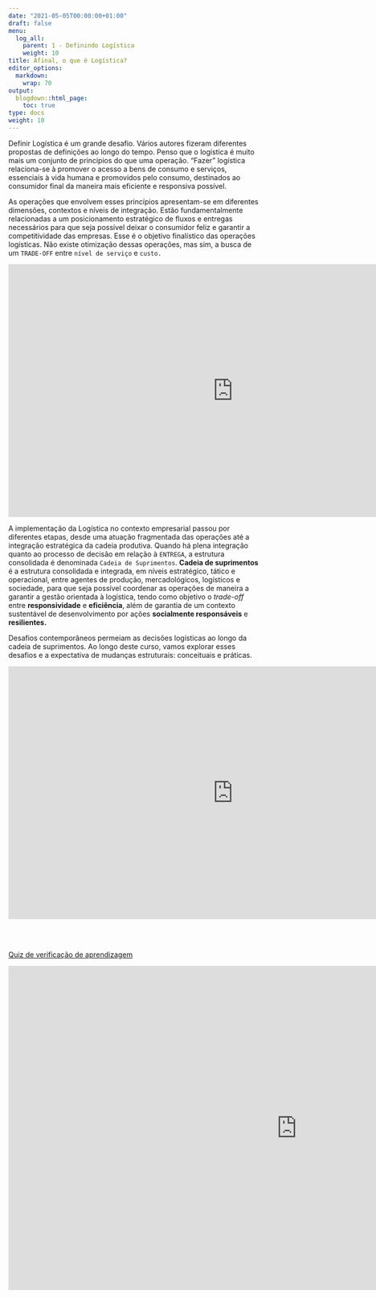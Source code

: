 ```yaml
---
date: "2021-05-05T00:00:00+01:00"
draft: false
menu:
  log_all:
    parent: 1 - Definindo Logística
    weight: 10
title: Afinal, o que é Logística?
editor_options: 
  markdown: 
    wrap: 70
output: 
  blogdown::html_page:
    toc: true
type: docs
weight: 10
---
```



Definir Logística é um grande desafio. Vários autores fizeram diferentes propostas de definições ao longo do tempo. Penso que o logística é muito mais um conjunto de princípios do que uma operação. "Fazer" logística relaciona-se à promover o acesso a bens de consumo e serviços, essenciais à vida humana e promovidos pelo consumo, destinados ao consumidor final da maneira mais eficiente e responsiva possível. 

As operações que envolvem esses princípios apresentam-se em diferentes dimensões, contextos e níveis de integração. Estão fundamentalmente relacionadas a um posicionamento estratégico de fluxos e entregas necessários para que seja possível deixar o consumidor feliz e garantir a competitividade das empresas. Esse é o objetivo finalístico das operações logísticas. Não existe otimização dessas operações, mas sim, a busca de um `TRADE-OFF` entre `nível de serviço` e `custo.` 

<iframe width="894" height="503" src="https://www.youtube.com/embed/5Ky98pI3FBQ" frameborder="0" allow="accelerometer; autoplay; clipboard-write; encrypted-media; gyroscope; picture-in-picture" allowfullscreen></iframe>

A implementação da Logística no contexto empresarial passou por diferentes etapas, desde uma atuação fragmentada das operações até a integração estratégica da cadeia produtiva. Quando há plena integração quanto ao processo de decisão em relação à `ENTREGA`, a estrutura consolidada é denominada `Cadeia de Suprimentos`. 
**Cadeia de suprimentos** é a estrutura consolidada e integrada, em níveis estratégico, tático e operacional, entre agentes de produção, mercadológicos, logísticos e sociedade, para que seja possível coordenar as operações de maneira a garantir a gestão orientada à logística, tendo como objetivo o _trade-off_ entre **responsividade** e **eficiência**, além de garantia de um contexto sustentável de desenvolvimento por ações **socialmente responsáveis** e **resilientes.** 

Desafios contemporâneos permeiam as decisões logísticas ao longo da cadeia de suprimentos. Ao longo deste curso, vamos explorar esses desafios e a expectativa de mudanças estruturais: conceituais e práticas.

<iframe width="894" height="503" src="https://www.youtube.com/embed/fAa9xxquj14" frameborder="0" allow="accelerometer; autoplay; clipboard-write; encrypted-media; gyroscope; picture-in-picture" allowfullscreen></iframe>

<br></br>

[Quiz de verificação de aprendizagem](http://www.quiz.com.br/qa/4839/)

<iframe width="1147" height="645" src="https://www.youtube.com/embed/63o70UWJthM" title="YouTube video player" frameborder="0" allow="accelerometer; autoplay; clipboard-write; encrypted-media; gyroscope; picture-in-picture" allowfullscreen></iframe>
